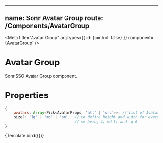 <!-- Avatar.stories.mdx -->


---
name: Sonr Avatar Group
route: /Components/AvatarGroup
---

<Meta
  title="Avatar Group"
  argTypes={{ id: {control: false} }}
  component={AvatarGroup}
/>

# Avatar Group
Sonr SSO Avatar Group component.

# Properties
```js
{
    avatars: Array<Pick<AvatarProps, 'alt' | 'src'>>; // List of Avatar elements, but only using 'alt' or 'src' propperties
    size?: 'lg' | 'md' | 'sm';  // to define height and width for every Avatar, also limits the amount of avatar before rendeding the +N in the middle.
                                // sm being 4; md 5; and lg 6
}
```


<Canvas>
  <Story name="Group" args={{ avatars: [{ alt: 'JD' }, { alt: 'JD' }, { alt: 'JD' }, { alt: 'JD' }], size: "lg" }}>
    {Template.bind({})}
  </Story>
</Canvas>

